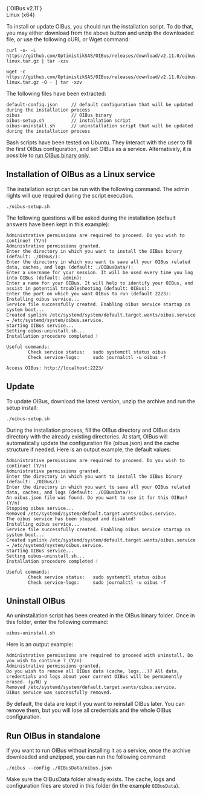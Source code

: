 

<div style={{ display: "flex", justifyContent: "space-around" }}>
  <DownloadButton link='https://github.com/OptimistikSAS/OIBus/releases/download/v2.11.0/oibus-linux.tar.gz'>
    <div>
      <div>{`OIBus v2.11`}</div>
      <div>Linux (x64)</div>
    </div>
  </DownloadButton>
</div>

To install or update OIBus, you should run the installation script. To do that, you may either download from the above
button and unzip the downloaded file, or use the following cURL or Wget command:

```
curl -o- -L https://github.com/OptimistikSAS/OIBus/releases/download/v2.11.0/oibus-linux.tar.gz | tar -xzv
```


```
wget -c https://github.com/OptimistikSAS/OIBus/releases/download/v2.11.0/oibus-linux.tar.gz -O - | tar -xzv
```

The following files have been extracted:
```
default-config.json     // default configuration that will be updated during the installation process
oibus                   // OIBus binary
oibus-setup.sh          // installation script
oibus-uninstall.sh      // uninstallation script that will be updated during the installation process
```

Bash scripts have been tested on Ubuntu. They interact with the user to fill the first OIBus configuration, and set OIBus
as a service. Alternatively, it is possible to [run OIBus binary only](#run-oibus-in-standalone).

## Installation of OIBus as a Linux service
The installation script can be run with the following command. The admin rights will que required during the script execution.
```
./oibus-setup.sh
```

The following questions will be asked during the installation (default answers have been kept in this example):
```
Administrative permissions are required to proceed. Do you wish to continue? (Y/n)
Administrative permissions granted.
Enter the directory in which you want to install the OIBus binary (default: ./OIBus/):
Enter the directory in which you want to save all your OIBus related data, caches, and logs (default: ./OIBusData/):
Enter a username for your session. It will be used every time you log into OIBus (default: admin):
Enter a name for your OIBus. It will help to identify your OIBus, and assist in potential troubleshooting (default: OIBus):
Enter the port on which you want OIBus to run (default 2223):
Installing oibus service...
Service file successfully created. Enabling oibus service startup on system boot...
Created symlink /etc/systemd/system/default.target.wants/oibus.service → /etc/systemd/system/oibus.service.
Starting OIBus service...
Setting oibus-uninstall.sh...
Installation procedure completed !

Useful commands:
        Check service status:   sudo systemctl status oibus
        Check service-logs:     sudo journalctl -u oibus -f

Access OIBus: http://localhost:2223/
```

## Update
To update OIBus, download the latest version, unzip the archive and run the setup install:
```
./oibus-setup.sh
```

During the installation process, fill the OIBus directory and OIBus data directory with the already existing directories.
At start, OIBus will automatically update the configuration file (oibus.json) and the cache structure if needed. Here is
an output example, the default values:

```
Administrative permissions are required to proceed. Do you wish to continue? (Y/n)
Administrative permissions granted.
Enter the directory in which you want to install the OIBus binary (default: ./OIBus/):
Enter the directory in which you want to save all your OIBus related data, caches, and logs (default: ./OIBusData/):
An oibus.json file was found. Do you want to use it for this OIBus? (Y/n)
Stopping oibus service...
Removed /etc/systemd/system/default.target.wants/oibus.service.
The oibus service has been stopped and disabled!
Installing oibus service...
Service file successfully created. Enabling oibus service startup on system boot...
Created symlink /etc/systemd/system/default.target.wants/oibus.service → /etc/systemd/system/oibus.service.
Starting OIBus service...
Setting oibus-uninstall.sh...
Installation procedure completed !

Useful commands:
        Check service status:   sudo systemctl status oibus
        Check service-logs:     sudo journalctl -u oibus -f
```

## Uninstall OIBus
An uninstallation script has been created in the OIBus binary folder. Once in this folder, enter the following command:
```
oibus-uninstall.sh
```

Here is an output example:

```
Administrative permissions are required to proceed with uninstall. Do you wish to continue ? (Y/n)
Administrative permissions granted.
Do you wish to remove all OIBus data (cache, logs...)? All data, credentials and logs about your current OIBus will be permanently erased. (y/N) y
Removed /etc/systemd/system/default.target.wants/oibus.service.
OIBus service was successfully removed.
```

By default, the data are kept if you want to reinstall OIBus later. You can remove them, but you will lose all credentials
and the whole OIBus configuration.

## Run OIBus in standalone
If you want to run OIBus without installing it as a service, once the archive downloaded and unzipped, you can run
the following command:

```
./oibus --config ./OIBusData/oibus.json
```

Make sure the OIBusData folder already exists. The cache, logs and configuration files are stored in this folder (in the
example `OIBusData`).
